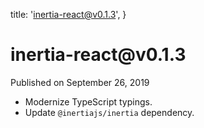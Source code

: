 
  title: 'inertia-react@v0.1.3',
}

<h1>inertia-react@v0.1.3</h1>

<div className="-mt-8 mb-12 text-base font-medium text-gray-600">Published on September 26, 2019</div>

- Modernize TypeScript typings.
- Update `@inertiajs/inertia` dependency.
